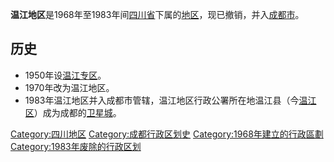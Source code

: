 {{expand|time=2010-04-16T07:53:41+00:00}}
'''温江地区'''是1968年至1983年间[[四川省|四川省]]下属的[[地区行政公署|地区]]，现已撤销，并入[[成都市|成都市]]。

==历史==
*1950年设[[温江专区|温江专区]]。
*1970年改为温江地区。
*1983年温江地区并入成都市管辖，温江地区行政公署所在地温江县（今[[温江区|温江区]]）成为成都的[[卫星城|卫星城]]。
{{四川省历史二级政区|nocat}}
{{中华人民共和国行政区划小作品}}
[[Category:四川地区|Category:四川地区]]
[[Category:成都行政区划史|Category:成都行政区划史]]
[[Category:1968年建立的行政區劃|Category:1968年建立的行政區劃]]
[[Category:1983年废除的行政区划|Category:1983年废除的行政区划]]